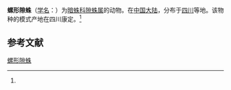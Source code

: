 {{Speciesbox
| name = 螺形隙蛛
| status = 
| status_system = 
| image = 
| genus = Coelotes
| species = gyriniformis
| authority = (Wang et Zhu, 1991)<ref name='id14080'>{{cite web| url =http://www.bioinfo.cn/db05/BjdwSpecies.php?action=view&id=14080| title =螺形隙蛛| work =《中国动物物种编目数据库》| publisher =中国科学院微生物研究所| author =中国科学院动物研究所| accessdate =2009-04-28| deadurl =yes| archiveurl =https://web.archive.org/web/20160305083431/http://www.bioinfo.cn/db05/BjdwSpecies.php?action=view&id=14080| archivedate =2016-03-05| df =}}</ref>
}}

'''螺形隙蛛'''（[[学名|学名]]：{{lang|la|''Coelotes gyriniformis''}}）为[[暗蛛科|暗蛛科]][[隙蛛属|隙蛛属]]的动物。在[[中国大陆|中国大陆]]，分布于[[四川|四川]]等地。该物种的模式产地在四川康定。<ref name='id14080'/>

== 参考文献 ==
{{reflist}}

{{Wikispecies|Coelotes gyriniformis}}

[[Category:隙蛛属|螺形隙蛛]]


{{蜘蛛小作品}}